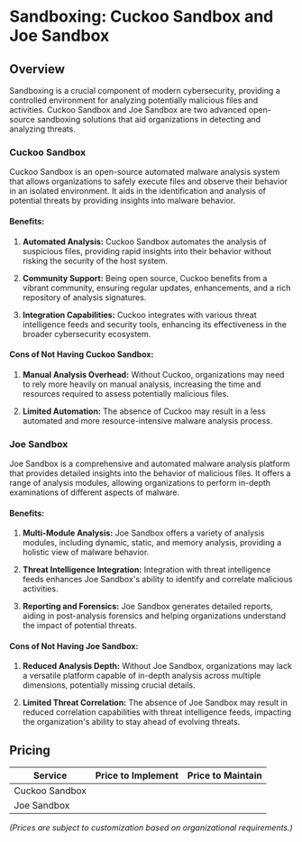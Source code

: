 # Sandboxing: Cuckoo Sandbox and Joe Sandbox

## Overview

Sandboxing is a crucial component of modern cybersecurity, providing a controlled environment for analyzing potentially malicious files and activities. Cuckoo Sandbox and Joe Sandbox are two advanced open-source sandboxing solutions that aid organizations in detecting and analyzing threats.

### Cuckoo Sandbox

Cuckoo Sandbox is an open-source automated malware analysis system that allows organizations to safely execute files and observe their behavior in an isolated environment. It aids in the identification and analysis of potential threats by providing insights into malware behavior.

#### Benefits:

1. **Automated Analysis:** Cuckoo Sandbox automates the analysis of suspicious files, providing rapid insights into their behavior without risking the security of the host system.

2. **Community Support:** Being open source, Cuckoo benefits from a vibrant community, ensuring regular updates, enhancements, and a rich repository of analysis signatures.

3. **Integration Capabilities:** Cuckoo integrates with various threat intelligence feeds and security tools, enhancing its effectiveness in the broader cybersecurity ecosystem.

#### Cons of Not Having Cuckoo Sandbox:

1. **Manual Analysis Overhead:** Without Cuckoo, organizations may need to rely more heavily on manual analysis, increasing the time and resources required to assess potentially malicious files.

2. **Limited Automation:** The absence of Cuckoo may result in a less automated and more resource-intensive malware analysis process.

### Joe Sandbox

Joe Sandbox is a comprehensive and automated malware analysis platform that provides detailed insights into the behavior of malicious files. It offers a range of analysis modules, allowing organizations to perform in-depth examinations of different aspects of malware.

#### Benefits:

1. **Multi-Module Analysis:** Joe Sandbox offers a variety of analysis modules, including dynamic, static, and memory analysis, providing a holistic view of malware behavior.

2. **Threat Intelligence Integration:** Integration with threat intelligence feeds enhances Joe Sandbox's ability to identify and correlate malicious activities.

3. **Reporting and Forensics:** Joe Sandbox generates detailed reports, aiding in post-analysis forensics and helping organizations understand the impact of potential threats.

#### Cons of Not Having Joe Sandbox:

1. **Reduced Analysis Depth:** Without Joe Sandbox, organizations may lack a versatile platform capable of in-depth analysis across multiple dimensions, potentially missing crucial details.

2. **Limited Threat Correlation:** The absence of Joe Sandbox may result in reduced correlation capabilities with threat intelligence feeds, impacting the organization's ability to stay ahead of evolving threats.

## Pricing

| Service           | Price to Implement | Price to Maintain |
|-------------------|--------------------|-------------------|
| Cuckoo Sandbox    |                    |                   |
| Joe Sandbox       |                    |                   |

*(Prices are subject to customization based on organizational requirements.)*
